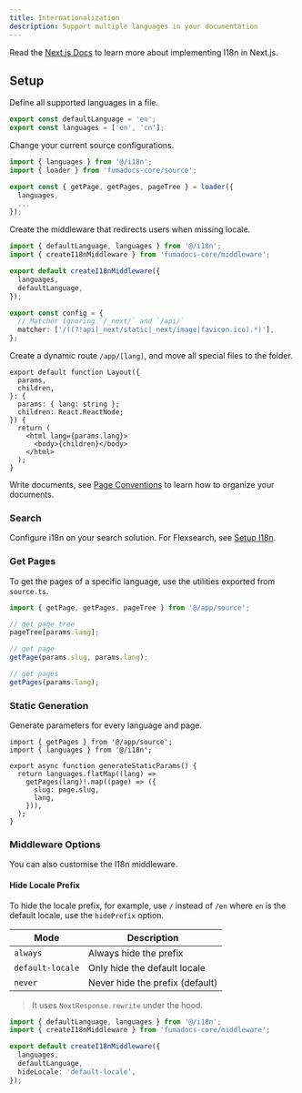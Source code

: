 ```yaml
---
title: Internationalization
description: Support multiple languages in your documentation
---
```


Read the [Next.js Docs](https://nextjs.org/docs/app/building-your-application/routing/internationalization) to learn more about implementing I18n in Next.js.

## Setup

Define all supported languages in a file.

```ts title="i18n.ts"
export const defaultLanguage = 'en';
export const languages = ['en', 'cn'];
```

Change your current source configurations.

```ts title="source.ts"
import { languages } from '@/i18n';
import { loader } from 'fumadocs-core/source';

export const { getPage, getPages, pageTree } = loader({
  languages,
  ...
});
```

Create the middleware that redirects users when missing locale.

```ts title="middleware.ts"
import { defaultLanguage, languages } from '@/i18n';
import { createI18nMiddleware } from 'fumadocs-core/middleware';

export default createI18nMiddleware({
  languages,
  defaultLanguage,
});

export const config = {
  // Matcher ignoring `/_next/` and `/api/`
  matcher: ['/((?!api|_next/static|_next/image|favicon.ico).*)'],
};
```

Create a dynamic route `/app/[lang]`, and move all special files to
the folder.

```tsx title="app/[lang]/layout.tsx"
export default function Layout({
  params,
  children,
}: {
  params: { lang: string };
  children: React.ReactNode;
}) {
  return (
    <html lang={params.lang}>
      <body>{children}</body>
    </html>
  );
}
```

Write documents, see [Page Conventions](/docs/headless/page-conventions#internationalization) to learn how to organize your documents.

### Search

Configure i18n on your search solution. For Flexsearch, see [Setup I18n](/docs/headless/search/flexsearch#internationalization).

### Get Pages

To get the pages of a specific language, use the utilities exported from
`source.ts`.

```ts
import { getPage, getPages, pageTree } from '@/app/source';

// get page tree
pageTree[params.lang];

// get page
getPage(params.slug, params.lang);

// get pages
getPages(params.lang);
```

### Static Generation

Generate parameters for every language and page.

```tsx
import { getPages } from '@/app/source';
import { languages } from '@/i18n';

export async function generateStaticParams() {
  return languages.flatMap((lang) =>
    getPages(lang)!.map((page) => ({
      slug: page.slug,
      lang,
    })),
  );
}
```

### Middleware Options

You can also customise the I18n middleware.

#### Hide Locale Prefix

To hide the locale prefix, for example, use `/` instead of `/en` where `en` is the default locale, use the `hidePrefix` option.

| Mode             | Description                     |
| ---------------- | ------------------------------- |
| `always`         | Always hide the prefix          |
| `default-locale` | Only hide the default locale    |
| `never`          | Never hide the prefix (default) |

> It uses `NextResponse.rewrite` under the hood.

```ts
import { defaultLanguage, languages } from '@/i18n';
import { createI18nMiddleware } from 'fumadocs-core/middleware';

export default createI18nMiddleware({
  languages,
  defaultLanguage,
  hideLocale: 'default-locale',
});
```
